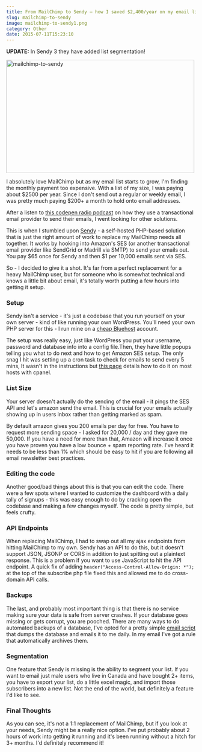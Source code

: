 ```yaml
---
title: From MailChimp to Sendy – how I saved $2,400/year on my email list
slug: mailchimp-to-sendy
image: mailchimp-to-sendy1.png
category: Other
date: 2015-07-11T15:23:10
---
```


**UPDATE:** In Sendy 3 they have added list segmentation!

<img class="aligncenter size-full wp-image-3550" src="mailchimp-to-sendy1.png" alt="mailchimp-to-sendy" width="500" height="300" />

I absolutely love MailChimp but as my email list starts to grow, I'm finding the monthly payment too expensive. With a list of my size, I was paying about $2500 per year. Since I don't send out a regular or weekly email, I was pretty much paying $200+ a month to hold onto email addresses.

After a listen to <a href="https://blog.codepen.io/2015/05/06/40-newsletters/">this codepen radio podcast</a> on how they use a transactional email provider to send their emails, I went looking for other solutions.

This is when I stumbled upon <a href="http://wes.io/bvN7">Sendy</a> - a self-hosted PHP-based solution that is just the right amount of work to replace my MailChimp needs all together. It works by hooking into Amazon's SES (or another transactional email provider like SendGrid or Madrill via SMTP) to send your emails out. You pay $65 once for Sendy and then $1 per 10,000 emails sent via SES.

So - I decided to give it a shot. It's far from a perfect replacement for a heavy MailChimp user, but for someone who is somewhat technical and knows a little bit about email, it's totally worth putting a few hours into getting it setup.

<h3>Setup</h3>

Sendy isn't a service - it's just a codebase that you run yourself on your own server - kind of like running your own WordPress. You'll need your own PHP server for this - I run mine on a <a href="http://wes.io/bvcH">cheap Bluehost</a> account.

The setup was really easy, just like WordPress you put your username, password and database info into a config file.Then, they have little popups telling you what to do next and how to get Amazon SES setup. The only snag I hit was setting up a cron task to check for emails to send every 5 mins, It wasn't in the instructions but <a href="https://www.easycron.com/cron-job-tutorials/how-to-set-up-cron-job-for-sendy">this page</a> details how to do it on most hosts with cpanel.

<h3>List Size</h3>

Your server doesn't actually do the sending of the email - it pings the SES API and let's amazon send the email. This is crucial for your emails actually showing up in users inbox rather than getting marked as spam.

By default amazon gives you 200 emails per day for free. You have to request more sending space - I asked for 20,000 / day and they gave me 50,000. If you have a need for more than that, Amazon will increase it once you have proven you have a low bounce + spam reporting rate. I've heard it needs to be less than 1% which should be easy to hit if you are following all email newsletter best practices.

<h3>Editing the code</h3>

Another good/bad things about this is that you can edit the code. There were a few spots where I wanted to customize the dashboard with a daily tally of signups - this was easy enough to do by cracking open the codebase and making a few changes myself. The code is pretty simple, but feels crufty.

<h3>API Endpoints</h3>

When replacing MailChimp, I had to swap out all my ajax endpoints from hitting MailChimp to my own. Sendy has an API to do this, but it doesn't support JSON, JSONP or CORS in addition to just spitting out a plaintext response. This is a problem if you want to use JavaScript to hit the API endpoint. A quick fix of adding `header("Access-Control-Allow-Origin: *");` at the top of the subscribe php file fixed this and allowed me to do cross-domain API calls.

<h3>Backups</h3>

The last, and probably most important thing is that there is no service making sure your data is safe from server crashes. If your database goes missing or gets corrupt, you are pooched. There are many ways to do automated backups of a database, I've opted for a pretty simple <a href="http://www.backup2mail.com/">email script</a> that dumps the database and emails it to me daily. In my email I've got a rule that automatically archives them.

<h3>Segmentation</h3>

One feature that Sendy is missing is the ability to segment your list. If you want to email just male users who live in Canada and have bought 2+ items, you have to export your list, do a little excel magic, and import those subscribers into a new list. Not the end of the world, but definitely a feature I'd like to see.

<h3>Final Thoughts</h3>

As you can see, it's not a 1:1 replacement of MailChimp, but if you look at your needs, Sendy might be a really nice option. I've put probably about 2 hours of work into getting it running and it's been running without a hitch for 3+ months. I'd definitely recommend it!
